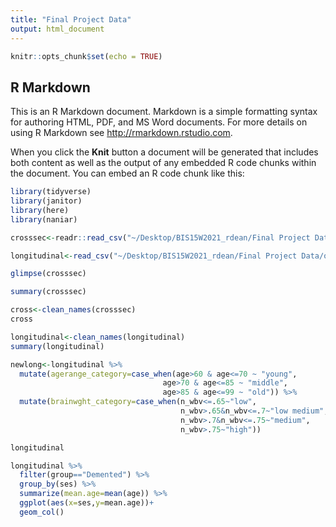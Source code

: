 ```yaml
---
title: "Final Project Data"
output: html_document
---
```


```r
knitr::opts_chunk$set(echo = TRUE)
```

## R Markdown

This is an R Markdown document. Markdown is a simple formatting syntax for authoring HTML, PDF, and MS Word documents. For more details on using R Markdown see <http://rmarkdown.rstudio.com>.

When you click the **Knit** button a document will be generated that includes both content as well as the output of any embedded R code chunks within the document. You can embed an R code chunk like this:

```r
library(tidyverse)
library(janitor)
library(here)
library(naniar)
``` 

```r
crosssec<-readr::read_csv("~/Desktop/BIS15W2021_rdean/Final Project Data/oasis_cross-sectional.csv")
```
```r
longitudinal<-read_csv("~/Desktop/BIS15W2021_rdean/Final Project Data/oasis_longitudinal.csv")
```
```r
glimpse(crosssec)
```
```r
summary(crosssec)
```
```r
cross<-clean_names(crosssec)
cross
```
```r
longitudinal<-clean_names(longitudinal)
summary(longitudinal)
```
```r
newlong<-longitudinal %>% 
  mutate(agerange_category=case_when(age>60 & age<=70 ~ "young",
                                  age>70 & age<=85 ~ "middle",
                                  age>85 & age<=99 ~ "old")) %>% 
  mutate(brainwght_category=case_when(n_wbv<=.65~"low",
                                      n_wbv>.65&n_wbv<=.7~"low medium",
                                      n_wbv>.7&n_wbv<=.75~"medium",
                                      n_wbv>.75~"high"))
```
```r
longitudinal
```

```r
longitudinal %>% 
  filter(group=="Demented") %>% 
  group_by(ses) %>% 
  summarize(mean.age=mean(age)) %>%
  ggplot(aes(x=ses,y=mean.age))+
  geom_col()
```

